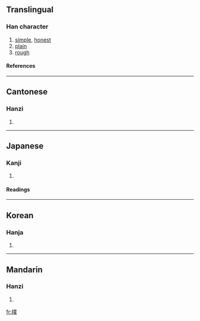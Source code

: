 {{see|朴}}

==Translingual==
===Han character===
{{Han char|rn=75|rad=木|as=12|sn=16|four=4293<sub>4</sub>|canj=木廿金人 (DTCO)}}
# [[simple]], [[honest]]
# [[plain]]
# [[rough]]
====References====
{{Han ref|kx=0551.280|dkj=15495|dj=0940.030|hdz=21291.040|uh=6A38|ud=27192|bh=BEEB|bd=48875}}

----
==Cantonese==
===Hanzi===
{{yue-hanzi|jyut=|y=pok3}}
# {{defn|Cantonese}}

----
==Japanese==
===Kanji===
{{ja-kanji|grade=|rs=木12}}
# {{defn|Japanese}} 
====Readings====
{{ja-readings|on=[[ぼく]] (boku), [[はく]] (haku), [[ほく]] (hoku)|kun=[[きじ]] (kiji), [[あらき]] (araki), [[すなお]] (sunao)}}

----
==Korean==
===Hanja===
{{ko-hanja|hangeul=[[복]], [[박]]|eumhun=|rv=bok, bak|mr=pok, pak|y=pok, pak}}
# {{defn|Korean}}

----
==Mandarin==
===Hanzi===
{{cmn-hanzi|sim=朴|pin=[[pú]] (pu2), [[pǔ]] (pu3),[[]] (bu2)|wg=p'u<sup>2</sup>, p'u<sup>3</sup>}}
# {{defn|Mandarin}}

[[fr:樸]]
